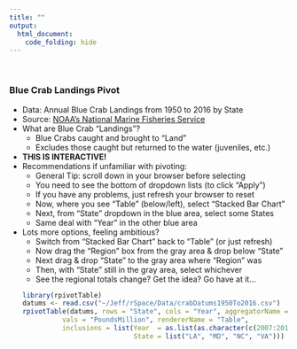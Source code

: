 ```yaml
---
title: ""
output:  
  html_document:
    code_folding: hide
---
```


<br>

### Blue Crab Landings Pivot
* Data: Annual Blue Crab Landings from 1950 to 2016 by State
* Source: [NOAA's National Marine Fisheries Service](https://www.st.nmfs.noaa.gov/commercial-fisheries/commercial-landings/annual-landings/index)
* What are Blue Crab "Landings"?
    * Blue Crabs caught and brought to "Land"
    * Excludes those caught but returned to the water (juveniles, etc.)
* **THIS IS INTERACTIVE!**
* Recommendations if unfamiliar with pivoting:
    * General Tip: scroll down in your browser before selecting
    * You need to see the bottom of dropdown lists (to click "Apply")
    * If you have any problems, just refresh your browser to reset
    * Now, where you see "Table" (below/left), select "Stacked Bar Chart"
    * Next, from "State" dropdown in the blue area, select some States
    * Same deal with "Year" in the other blue area
* Lots more options, feeling ambitious?
    * Switch from "Stacked Bar Chart" back to "Table" (or just refresh)
    * Now drag the "Region" box from the gray area & drop below "State"
    * Next drag & drop "State" to the gray area where "Region" was
    * Then, with "State" still in the gray area, select whichever
    * See the regional totals change? Get the idea? Go have at it...
```r
library(rpivotTable)
datums <- read.csv("~/Jeff/rSpace/Data/crabDatums1950To2016.csv")
rpivotTable(datums, rows = "State", cols = "Year", aggregatorName = "Sum",
            vals = "PoundsMillion", rendererName = "Table",
            inclusions = list(Year  = as.list(as.character(c(2007:2016))),
                              State = list("LA", "MD", "NC", "VA")))
```

